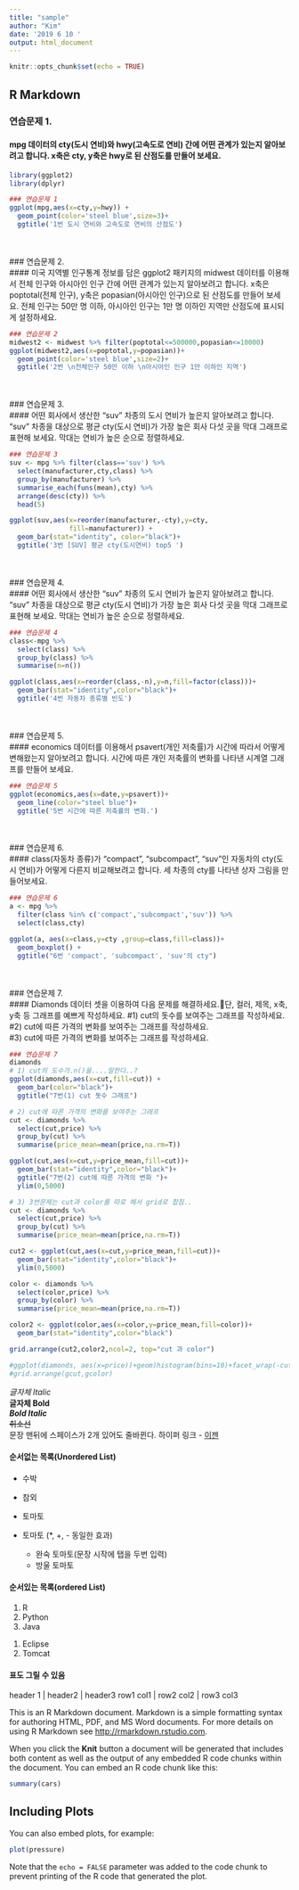 ```yaml
---
title: "sample"
author: "Kim"
date: '2019 6 10 '
output: html_document
---
```


```r
knitr::opts_chunk$set(echo = TRUE)
```

## R Markdown

### 연습문제 1. <br>
#### mpg 데이터의 cty(도시 연비)와 hwy(고속도로 연비) 간에 어떤 관계가 있는지 알아보려고 합니다. x축은 cty, y축은 hwy로 된 산점도를 만들어 보세요.
```r
library(ggplot2)
library(dplyr)

### 연습문제 1
ggplot(mpg,aes(x=cty,y=hwy)) +
  geom_point(color='steel blue',size=3)+
  ggtitle('1번 도시 연비와 고속도로 연비의 산점도')
```
<br><br>
### 연습문제 2. <br>
####  미국 지역별 인구통계 정보를 담은 ggplot2 패키지의 midwest 데이터를 이용해서 전체 인구와 아시아인 인구 간에 어떤 관계가 있는지 알아보려고 합니다. x축은 poptotal(전체 인구), y축은 popasian(아시아인 인구)으로 된 산점도를 만들어 보세요. 전체 인구는 50만 명 이하, 아시아인 인구는 1만 명 이하인 지역만 산점도에 표시되게 설정하세요.
```r
### 연습문제 2
midwest2 <- midwest %>% filter(poptotal<=500000,popasian<=10000) 
ggplot(midwest2,aes(x=poptotal,y=popasian))+
  geom_point(color='steel blue',size=2)+
  ggtitle('2번 \n전체인구 50만 이하 \n아시아인 인구 1만 이하인 지역')
```
<br><br>
### 연습문제 3. <br>
#### 어떤 회사에서 생산한 "suv" 차종의 도시 연비가 높은지 알아보려고 합니다. "suv" 차종을 대상으로 평균 cty(도시 연비)가 가장 높은 회사 다섯 곳을 막대 그래프로 표현해 보세요. 막대는 연비가 높은 순으로 정렬하세요. 
```r
### 연습문제 3
suv <- mpg %>% filter(class=='suv') %>%
  select(manufacturer,cty,class) %>% 
  group_by(manufacturer) %>% 
  summarise_each(funs(mean),cty) %>%
  arrange(desc(cty)) %>%
  head(5)

ggplot(suv,aes(x=reorder(manufacturer,-cty),y=cty,
               fill=manufacturer)) +
  geom_bar(stat="identity", color="black")+
  ggtitle('3번 [SUV] 평균 cty(도시연비) top5 ')
```
<br><br>
### 연습문제 4. <br>
#### 어떤 회사에서 생산한 "suv" 차종의 도시 연비가 높은지 알아보려고 합니다. "suv" 차종을 대상으로 평균 cty(도시 연비)가 가장 높은 회사 다섯 곳을 막대 그래프로 표현해 보세요. 막대는 연비가 높은 순으로 정렬하세요. 
```r
### 연습문제 4
class<-mpg %>% 
  select(class) %>%
  group_by(class) %>% 
  summarise(n=n())

ggplot(class,aes(x=reorder(class,-n),y=n,fill=factor(class)))+
  geom_bar(stat="identity",color="black")+
  ggtitle('4번 자동차 종류별 빈도')
```
<br><br>
### 연습문제 5. <br>
#### economics 데이터를 이용해서 psavert(개인 저축률)가 시간에 따라서 어떻게 변해왔는지 알아보려고 합니다. 시간에 따른 개인 저축률의 변화를 나타낸 시계열 그래프를 만들어 보세요.
```r
### 연습문제 5
ggplot(economics,aes(x=date,y=psavert))+
  geom_line(color="steel blue")+
  ggtitle('5번 시간에 따른 저축률의 변화.')
```
<br><br>
### 연습문제 6. <br>
#### class(자동차 종류)가 "compact", "subcompact", "suv"인 자동차의 cty(도시 연비)가 어떻게 다른지 비교해보려고 합니다. 세 차종의 cty를 나타낸 상자 그림을 만들어보세요.
```r
### 연습문제 6
a <- mpg %>% 
  filter(class %in% c('compact','subcompact','suv')) %>% 
  select(class,cty)

ggplot(a, aes(x=class,y=cty ,group=class,fill=class))+
  geom_boxplot() +
  ggtitle("6번 'compact', 'subcompact', 'suv'의 cty")
```
<br><br>
### 연습문제 7. <br>
#### Diamonds 데이터 셋을 이용하여 다음 문제를 해결하세요.단, 컬러, 제목, x축, y축 등 그래프를 예쁘게 작성하세요.
#1) cut의 돗수를 보여주는 그래프를 작성하세요. <br>
#2) cut에 따른 가격의 변화를 보여주는 그래프를 작성하세요.<br>
#3) cut에 따른 가격의 변화를 보여주는 그래프를 작성하세요.<br>
```r
### 연습문제 7
diamonds
# 1) cut의 도수가.n()을....말한다..?
ggplot(diamonds,aes(x=cut,fill=cut)) +
  geom_bar(color="black")+
  ggtitle("7번(1) cut 돗수 그래프")

# 2) cut에 따른 가격의 변화를 보여주는 그래프
cut <- diamonds %>% 
  select(cut,price) %>% 
  group_by(cut) %>% 
  summarise(price_mean=mean(price,na.rm=T))

ggplot(cut,aes(x=cut,y=price_mean,fill=cut))+
  geom_bar(stat="identity",color="black")+
  ggtitle("7번(2) cut에 따른 가격의 변화 ")+
  ylim(0,5000)

# 3) 3번문제는 cut과 color를 따로 해서 grid로 합침..
cut <- diamonds %>% 
  select(cut,price) %>% 
  group_by(cut) %>% 
  summarise(price_mean=mean(price,na.rm=T))

cut2 <- ggplot(cut,aes(x=cut,y=price_mean,fill=cut))+
  geom_bar(stat="identity",color="black")+
  ylim(0,5000)

color <- diamonds %>% 
  select(color,price) %>% 
  group_by(color) %>% 
  summarise(price_mean=mean(price,na.rm=T))

color2 <- ggplot(color,aes(x=color,y=price_mean,fill=color))+
  geom_bar(stat="identity",color="black")

grid.arrange(cut2,color2,ncol=2, top="cut 과 color")

#ggplot(diamonds, aes(x=price))+geom)histogram(bins=10)+facet_wrap(-cut,)
#grid.arrange(gcut,gcolor)
```





*글자체 Italic* <br>
**글자체 Bold** <br>
***Bold Italic*** <br>
~~취소선~~  
문장 맨뒤에 스페이스가 2개 있어도 줄바뀐다.
하이퍼 링크 - [이젠]("http://dj.ezenac.co.kr")

#### 순서없는 목록(Unordered List)
* 수박
* 참외
* 토마토

* 토마토 (*, +, - 동일한 효과)
  + 완숙 토마토(문장 시작에 탭을 두번 입력)
  - 방울 토마토
  
#### 순서있는 목록(ordered List)
1. R
2. Python
3. Java
  1) Eclipse
  2) Tomcat
  
#### 표도 그릴 수 있음
header 1 | header2 | header3
row1 col1 | row2 col2 | row3 col3 





This is an R Markdown document. Markdown is a simple formatting syntax for authoring HTML, PDF, and MS Word documents. For more details on using R Markdown see <http://rmarkdown.rstudio.com>.

When you click the **Knit** button a document will be generated that includes both content as well as the output of any embedded R code chunks within the document. You can embed an R code chunk like this:

```r
summary(cars)
```

## Including Plots

You can also embed plots, for example:

```r
plot(pressure)
```

Note that the `echo = FALSE` parameter was added to the code chunk to prevent printing of the R code that generated the plot.

